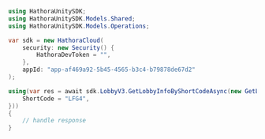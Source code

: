 ```csharp GetLobbyInfoByShortCode.cs
using HathoraUnitySDK;
using HathoraUnitySDK.Models.Shared;
using HathoraUnitySDK.Models.Operations;

var sdk = new HathoraCloud(
    security: new Security() {
        HathoraDevToken = "",
    },
    appId: "app-af469a92-5b45-4565-b3c4-b79878de67d2"
);

using(var res = await sdk.LobbyV3.GetLobbyInfoByShortCodeAsync(new GetLobbyInfoByShortCodeRequest() {
    ShortCode = "LFG4",
}))
{
    // handle response
}
```
